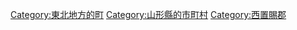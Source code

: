 {{Commonscat|Oguni, Yamagata}}
{{Catmore}}

{{DEFAULTSORT:Oguni}}
[[Category:東北地方的町|Category:東北地方的町]]
[[Category:山形縣的市町村|Category:山形縣的市町村]]
[[Category:西置賜郡|Category:西置賜郡]]